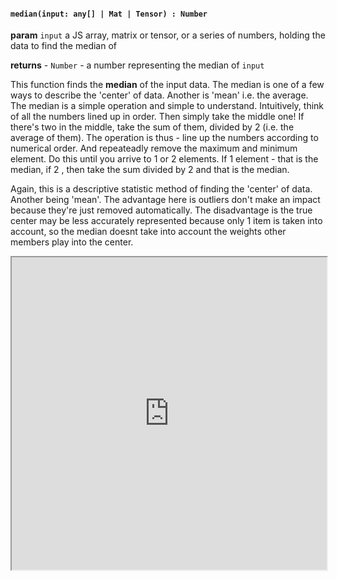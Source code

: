 
#### `median(input: any[] | Mat | Tensor) : Number`

**param** `input` a JS array, matrix or tensor, or a series of numbers, holding the data to find the median of 

**returns** - `Number` - a number representing the median of `input`

This function finds the **median** of the input data. The median is one of a few ways to describe the 'center' of data. Another is 'mean' i.e. the average. The median is a simple operation and simple to understand. Intuitively, think of all the numbers lined up in order. Then simply take the middle one! If there's two in the middle, take the sum of them, divided by 2 (i.e. the average of them). The operation is thus - line up the numbers according to numerical order. And repeateadly remove the maximum and minimum element. Do this until you arrive to 1 or 2 elements. If 1 element - that is the median, if 2 , then take the sum divided by 2 and that is the median. 

Again, this is a descriptive statistic method of finding the 'center' of data. Another being 'mean'. The advantage here is outliers don't make an impact because they're just removed automatically. The disadvantage is the true center may be less accurately represented because only 1 item is taken into account, so the median doesnt take into account the weights other members play into the center. 

<iframe src="https://hlab.app/s/LinJianan/median_book"
    width="100%"
    height="500px">
</iframe>
